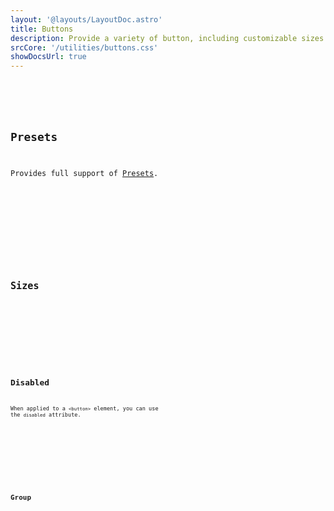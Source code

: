 ```yaml
---
layout: '@layouts/LayoutDoc.astro'
title: Buttons
description: Provide a variety of button, including customizable sizes and types.
srcCore: '/utilities/buttons.css'
showDocsUrl: true
---
```



<Preview client:load>
	<Fragment slot="preview">
		<Example />
	</Fragment>
	<Fragment slot="code">
		<Code code={ExampleRaw} lang="astro" />
	</Fragment>
</Preview>

## Presets

Provides full support of [Presets](/docs/design/presets).

<Preview client:load>
	<Fragment slot="preview">
		<ExamplePresets />
	</Fragment>
	<Fragment slot="code">
		<Code code={ExamplePresetsRaw} lang="astro" />
	</Fragment>
</Preview>

## Sizes

<Preview client:load>
	<Fragment slot="preview">
		<ExampleSizes />
	</Fragment>
	<Fragment slot="code">
		<Code code={ExampleSizesRaw} lang="astro" />
	</Fragment>
</Preview>

## Disabled

When applied to a `<button>` element, you can use the `disabled` attribute.

<Preview client:load>
	<Fragment slot="preview">
		<ExampleDisabled />
	</Fragment>
	<Fragment slot="code">
		<Code code={ExampleDisabledRaw} lang="astro" />
	</Fragment>
</Preview>

## Group

<Preview client:load>
	<Fragment slot="preview">
		<ExampleGroup />
	</Fragment>
	<Fragment slot="code">
		<Code code={ExampleGroupRaw} lang="astro" />
	</Fragment>
</Preview>
